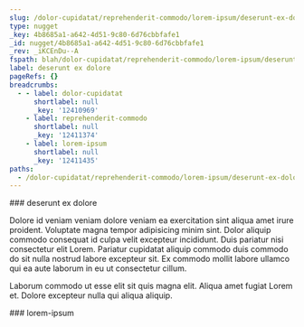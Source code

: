 ```yaml
---
slug: /dolor-cupidatat/reprehenderit-commodo/lorem-ipsum/deserunt-ex-dolore
type: nugget
_key: 4b8685a1-a642-4d51-9c80-6d76cbbfafe1
_id: nugget/4b8685a1-a642-4d51-9c80-6d76cbbfafe1
_rev: _iKCEnDu--A
fspath: blah/dolor-cupidatat/reprehenderit-commodo/lorem-ipsum/deserunt-ex-dolore.md
label: deserunt ex dolore
pageRefs: {}
breadcrumbs:
  - - label: dolor-cupidatat
      shortlabel: null
      _key: '12410969'
    - label: reprehenderit-commodo
      shortlabel: null
      _key: '12411374'
    - label: lorem-ipsum
      shortlabel: null
      _key: '12411435'
paths:
  - /dolor-cupidatat/reprehenderit-commodo/lorem-ipsum/deserunt-ex-dolore
---
```


<NuggetArea>
<Nugget slug="/dolor-cupidatat/reprehenderit-commodo/lorem-ipsum/deserunt-ex-dolore" type="nugget" _key="4b8685a1-a642-4d51-9c80-6d76cbbfafe1" _id="nugget/4b8685a1-a642-4d51-9c80-6d76cbbfafe1" _rev="_iKCEnDu--A" fspath="blah/dolor-cupidatat/reprehenderit-commodo/lorem-ipsum/deserunt-ex-dolore.md" label="deserunt ex dolore" paths="/dolor-cupidatat/reprehenderit-commodo/lorem-ipsum/deserunt-ex-dolore">
<NuggetBody>
### deserunt ex dolore

Dolore id veniam veniam dolore veniam ea exercitation sint aliqua amet irure proident. Voluptate magna tempor adipisicing minim sint. Dolor aliquip commodo consequat id culpa velit excepteur incididunt. Duis pariatur nisi consectetur elit Lorem. Pariatur cupidatat aliquip commodo duis commodo do sit nulla nostrud labore excepteur sit. Ex commodo mollit labore ullamco qui ea aute laborum in eu ut consectetur cillum.

Laborum commodo ut esse elit sit quis magna elit. Aliqua amet fugiat Lorem et. Dolore excepteur nulla qui aliqua aliquip.

</NuggetBody>
<Breadcrumbs>
<Crumbs>
<Crumb _key="12410969" label="dolor-cupidatat" /><Crumb _key="12411374" label="reprehenderit-commodo" /><Crumb _key="12411435" label="lorem-ipsum" />
</Crumbs>
</Breadcrumbs>
</Nugget>

<NuggetsInbound>
</NuggetsInbound>
<NuggetsOutbound>
</NuggetsOutbound>
</NuggetArea>
<PassagesInbound>
<Passage direction="inbound" type="passage" _key="12411435" _id="passage/12411435" _rev="_iKCEnDu--_" label="lorem-ipsum" passage="lorem-ipsum" fspath="blah/dolor-cupidatat/reprehenderit-commodo/lorem-ipsum" paths="/dolor-cupidatat/reprehenderit-commodo/lorem-ipsum" slug="/dolor-cupidatat/reprehenderit-commodo/lorem-ipsum">
<NuggetBody>
### lorem-ipsum

</NuggetBody>
<Breadcrumbs>
<Crumbs>
<Crumb _key="12410969" label="dolor-cupidatat" /><Crumb _key="12411374" label="reprehenderit-commodo" />
</Crumbs>
</Breadcrumbs>
</Passage>

</PassagesInbound>
<PassagesOutbound>
</PassagesOutbound>